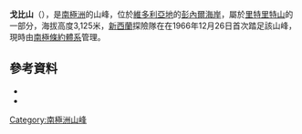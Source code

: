 {{coord|72|58|S|165|15|E|source:GNIS|display=title}}

'''戈比山'''（{{lang-en|Mount Gobey}}），是[[南極洲|南極洲]]的山峰，位於[[維多利亞地|維多利亞地]]的[[彭內爾海岸|彭內爾海岸]]，屬於[[里特里特山|里特里特山]]的一部分，海拔高度3,125米，[[新西蘭|新西蘭]]探險隊在在1966年12月26日首次踏足該山峰，現時由[[南極條約體系|南極條約體系]]管理。

==參考資料==
*{{cite gnis | type = antarid | id = 5780| name = Gobey, Mount | accessdate = 2012-04-26}}
*{{usgs-gazetteer|id=5780|name=Gobey, Mount}}

{{Antarctica-geo-stub}}
[[Category:南極洲山峰|Category:南極洲山峰]]
